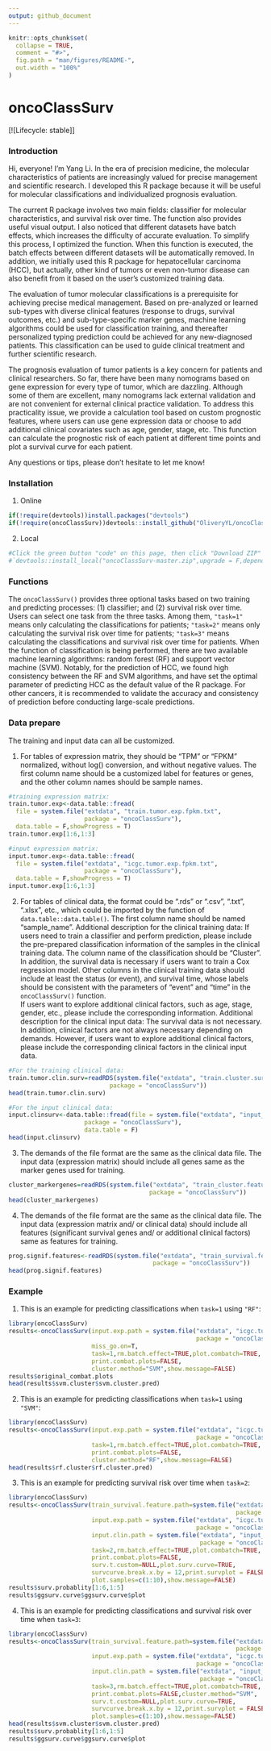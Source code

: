 ```yaml
---
output: github_document
---
```


<!-- README.md is generated from README.Rmd. Please edit that file -->
```r
knitr::opts_chunk$set(
  collapse = TRUE,
  comment = "#>",
  fig.path = "man/figures/README-",
  out.width = "100%"
)
```

# oncoClassSurv

<!-- badges: start -->
[![Lifecycle: stable]] 
<!-- badges: end -->

### Introduction

Hi, everyone! I'm Yang Li. In the era of precision medicine, the molecular characteristics of patients are increasingly valued for precise management and scientific research. I developed this R package because it will be useful for molecular classifications and individualized prognosis evaluation.

The current R package involves two main fields: classifier for molecular characteristics, and survival risk over time. The function also provides useful visual output. I also noticed that different datasets have batch effects, which increases the difficulty of accurate evaluation. To simplify this process, I optimized the function. When this function is executed, the batch effects between different datasets will be automatically removed. In addition, we initially used this R package for hepatocellular carcinoma (HCC), but actually, other kind of tumors or even non-tumor disease can also benefit from it based on the user's customized training data.

The evaluation of tumor molecular classifications is a prerequisite for achieving precise medical management. Based on pre-analyzed or learned sub-types with diverse clinical features (response to drugs, survival outcomes, etc.) and sub-type-specific marker genes, machine learning algorithms could be used for classification training, and thereafter personalized typing prediction could be achieved for any new-diagnosed patients. This classification can be used to guide clinical treatment and further scientific research.

The prognosis evaluation of tumor patients is a key concern for patients and clinical researchers. So far, there have been many nomograms based on gene expression for every type of tumor, which are dazzling. Although some of them are excellent,  many nomograms lack external validation and are not convenient for external clinical practice validation. To address this practicality issue, we provide a calculation tool based on custom prognostic features, where users can use gene expression data or choose to add additional clinical covariates such as age, gender, stage, etc. This function can calculate the prognostic risk of each patient at different time points and plot a survival curve for each patient.

Any questions or tips, please don't hesitate to let me know!

###  Installation

1.  Online

```r
if(!require(devtools))install.packages("devtools")
if(!require(oncoClassSurv))devtools::install_github("OliveryYL/oncoClassSurv",upgrade = FALSE,dependencies = TRUE)
```

2. Local
```r
#Click the green button "code" on this page, then click "Download ZIP" to download it to your working directory. Install it with:
#`devtools::install_local("oncoClassSurv-master.zip",upgrade = F,dependencies = T)`.
```


### Functions
The `oncoClassSurv()` provides three optional tasks based on two training and predicting processes: (1) classifier; and (2) survival risk over time. Users can select one task from the three tasks. Among them, `"task=1"` means only calculating the classifications for patients; `"task=2"` means only calculating the survival risk over time for patients; `"task=3"` means calculating the classifications and survival risk over time for patients. When the function of classification is being performed, there are two available machine learning algorithms: random forest (RF) and support vector machine (SVM). Notably, for the prediction of HCC, we found high consistency between the RF and SVM algorithms, and have set the optimal parameter of predicting HCC as the default value of the R package. For other cancers, it is recommended to validate the accuracy and consistency of prediction before conducting large-scale predictions.


### Data prepare

The training and input data can all be customized.

(1) For tables of expression matrix, they should be "TPM" or "FPKM" normalized, without log() conversion, and without negative values. The first column name should be a customized label for features or genes, and the other column names should be sample names.

```r
#training expression matrix:
train.tumor.exp<-data.table::fread(
  file = system.file("extdata", "train.tumor.exp.fpkm.txt",
                     package = "oncoClassSurv"),
  data.table = F,showProgress = T)
train.tumor.exp[1:6,1:3]

#input expression matrix:
input.tumor.exp<-data.table::fread(
  file = system.file("extdata", "icgc.tumor.exp.fpkm.txt",
                     package = "oncoClassSurv"),
  data.table = F,showProgress = T)
input.tumor.exp[1:6,1:3]
```


(2) For tables of clinical data, the format could be ".rds" or ".csv", ".txt", ".xlsx", etc., which could be imported by the function of `data.table::data.table()`.
The first column name should be named "sample_name".
Additional description for the clinical training data: If users need to train a classifier and perform prediction, please include the pre-prepared classification information of the samples in the clinical training data. The column name of the classification should be "Cluster". In addition, the survival data is necessary if users want to train a Cox regression model. Other columns in the clinical training data should include at least the status (or event), and survival time, whose labels should be consistent with the parameters of "event" and "time" in the `oncoClassSurv()` function.  
If users want to explore additional clinical factors, such as age, stage, gender, etc., please include the corresponding information.
Additional description for the clinical input data: The survival data is not necessary. In addition, clinical factors are not always necessary depending on demands.
However, if users want to explore additional clinical factors, please include the corresponding clinical factors in the clinical input data.

```r
#For the training clinical data:
train.tumor.clin.surv=readRDS(system.file("extdata", "train.cluster.surv.rds",
                            package = "oncoClassSurv"))
head(train.tumor.clin.surv)

#For the input clinical data:
input.clinsurv<-data.table::fread(file = system.file("extdata", "input_clinsurv.txt",
                     package = "oncoClassSurv"),
                     data.table = F)
head(input.clinsurv)
```


(3) The demands of the file format are the same as the clinical data file.
The input data (expression matrix) should include all genes same as the marker genes used for training.

```r
cluster_markergenes=readRDS(system.file("extdata", "train_cluster.features.rds",
                                       package = "oncoClassSurv"))
head(cluster_markergenes)
```


(4) The demands of the file format are the same as the clinical data file.
The input data (expression matrix and/ or clinical data) should include all features (significant survival genes and/ or additional clinical factors) same as features for training.

```r
prog.signif.features<-readRDS(system.file("extdata", "train_survival.features.rds",
                                        package = "oncoClassSurv"))
head(prog.signif.features)
```


### Example

(1) This is an example for predicting classifications when `task=1` using `"RF"`:

```r
library(oncoClassSurv)
results<-oncoClassSurv(input.exp.path = system.file("extdata", "icgc.tumor.exp.fpkm.txt",
                                                    package = "oncoClassSurv"),
                       miss_go.on=T,
                       task=1,rm.batch.effect=TRUE,plot.combatch=TRUE,
                       print.combat.plots=FALSE,
                       cluster.method="SVM",show.message=FALSE)
results$original_combat.plots
head(results$svm.cluster$svm.cluster.pred)
```


(2) This is an example for predicting classifications when `task=1` using `"SVM"`:

```r
library(oncoClassSurv)
results<-oncoClassSurv(input.exp.path = system.file("extdata", "icgc.tumor.exp.fpkm.txt",
                                                    package = "oncoClassSurv"),
                       task=1,rm.batch.effect=TRUE,plot.combatch=TRUE,
                       print.combat.plots=FALSE,
                       cluster.method="RF",show.message=FALSE)
head(results$rf.cluster$rf.cluster.pred)
```


(3) This is an example for predicting survival risk over time when `task=2`:

```r
library(oncoClassSurv)
results<-oncoClassSurv(train_survival.feature.path=system.file("extdata", "train_survival.features.rds",
                                                               package = "oncoClassSurv"),
                       input.exp.path = system.file("extdata", "icgc.tumor.exp.fpkm.txt",
                                                    package = "oncoClassSurv"),
                       input.clin.path = system.file("extdata", "input_clinsurv.txt",
                                                     package = "oncoClassSurv"),
                       task=2,rm.batch.effect=TRUE,plot.combatch=TRUE,
                       print.combat.plots=FALSE,
                       surv.t.custom=NULL,plot.surv.curve=TRUE,
                       survcurve.break.x.by = 12,print.survplot = FALSE,
                       plot.samples=c(1:10),show.message=FALSE)
results$surv.probablity[1:6,1:5]
results$ggsurv.curve$ggsurv.curve$plot
```


(4) This is an example for predicting classifications and survival risk over time when `task=3`:

```r
library(oncoClassSurv)
results<-oncoClassSurv(train_survival.feature.path=system.file("extdata", "train_survival.features.rds",
                                                               package = "oncoClassSurv"),
                       input.exp.path = system.file("extdata", "icgc.tumor.exp.fpkm.txt",
                                                    package = "oncoClassSurv"),
                       input.clin.path = system.file("extdata", "input_clinsurv.txt",
                                                     package = "oncoClassSurv"),
                       task=3,rm.batch.effect=TRUE,plot.combatch=TRUE,
                       print.combat.plots=FALSE,cluster.method="SVM",
                       surv.t.custom=NULL,plot.surv.curve=TRUE,
                       survcurve.break.x.by = 12,print.survplot = FALSE,
                       plot.samples=c(1:10),show.message=FALSE)
head(results$svm.cluster$svm.cluster.pred)
results$surv.probablity[1:6,1:5]
results$ggsurv.curve$ggsurv.curve$plot
```

